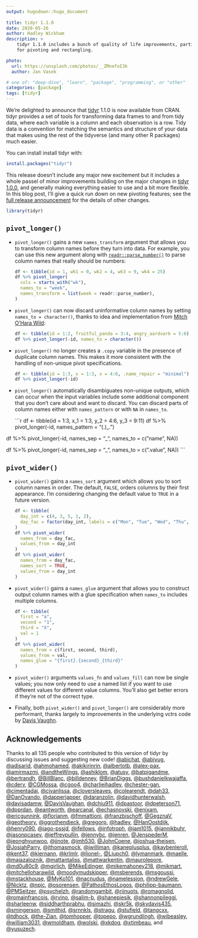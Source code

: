 ```yaml
---
output: hugodown::hugo_document
  
title: tidyr 1.1.0
date: 2020-05-26
author: Hadley Wickham
description: >
    tidyr 1.1.0 includes a bunch of quality of life improvements, particularly
    for pivoting and rectangling.

photo:
  url: https://unsplash.com/photos/__ZMnefoI3k
  author: Jan Vasek

# one of: "deep-dive", "learn", "package", "programming", or "other"
categories: [package] 
tags: [tidyr]
---
```


We're delighted to announce that [tidyr](http://tidyr.tidyverse.org/) 1.1.0 is now available from CRAN. tidyr provides a set of tools for transforming data frames to and from tidy data, where each variable is a column and each observation is a row. Tidy data is a convention for matching the semantics and structure of your data that makes using the rest of the tidyverse (and many other R packages) much easier.

You can install install tidyr with:

```r
install.packages("tidyr")
```

This release doesn't include any major new excitement but it includes a whole passel of minor improvements building on the major changes in [tidyr 1.0.0](https://www.tidyverse.org/blog/2019/09/tidyr-1-0-0/), and generally making everything easier to use and a bit more flexible. In this blog post, I'll give a quick run down on new pivoting features; see the [full release announcement](https://github.com/tidyverse/tidyr/releases/tag/v1.1.0) for the details of other changes.

```r
library(tidyr)
```

## `pivot_longer()`

*   `pivot_longer()` gains a new `names_transform` argument that allows you to
    transform column names before they turn into data. For example, you can
    use this new argument along with [`readr::parse_number()`][parse_number] to
    parse column names that really should be numbers:

    ```r
df <- tibble(id = 1, wk1 = 0, wk2 = 4, wk3 = 9, wk4 = 25)
df %>% pivot_longer(
  cols = starts_with("wk"),
  names_to = "week",
  names_transform = list(week = readr::parse_number),
)
    ```

*   `pivot_longer()` can now discard uninformative column names by setting 
    `names_to = character()`, thanks to idea and implementation from 
    [Mitch O'Hara Wild](https://github.com/mitchelloharawild):

    ```r
df <- tibble(id = 1:2, fruitful_panda = 3:4, angry_aardvark = 5:6)
df %>% pivot_longer(-id, names_to = character())
    ```

*   `pivot_longer()` no longer creates a `.copy` variable in the presence of
    duplicate column names. This makes it more consistent with the handling
    of non-unique pivot specifications.
  
    ```r
df <- tibble(id = 1:3, x = 1:3, x = 4:6, .name_repair = "minimal")
df %>% pivot_longer(-id)
    ```
    
*   `pivot_longer()` automatically disambiguates non-unique outputs, which can
    occur when the input variables include some additional component that you
    don't care about and want to discard. You can discard parts of column names
    either with `names_pattern` or with `NA` in `names_to`.
  
    ```r
df <- tibble(id = 1:3, x_1 = 1:3, y_2 = 4:6, y_3 = 9:11)
df %>% pivot_longer(-id, names_pattern = "(.)_.")

df %>% pivot_longer(-id, names_sep = "_", names_to = c("name", NA))

df %>% pivot_longer(-id, names_sep = "_", names_to = c(".value", NA))
    ```

## `pivot_wider()`

*   `pivot_wider()` gains a `names_sort` argument which allows you to sort
    column names in order. The default, `FALSE`, orders columns by their 
    first appearance. I'm considering changing the default value to `TRUE`
    in a future version.
    
    ```r
df <- tibble(
  day_int = c(4, 3, 5, 1, 2),
  day_fac = factor(day_int, labels = c("Mon", "Tue", "Wed", "Thu", "Fri"))
)
df %>% pivot_wider(
  names_from = day_fac,
  values_from = day_int
)
df %>% pivot_wider(
  names_from = day_fac,
  names_sort = TRUE,
  values_from = day_int
)
    ```
    
*   `pivot_wider()` gains a `names_glue` argument that allows you to construct
    output column names with a glue specification when `names_to` includes 
    multiple columns.
    
    ```r
df <- tibble(
  first = "a",
  second = "1",
  third = "X",
  val = 1
)
df %>% pivot_wider(
  names_from = c(first, second, third),
  values_from = val,
  names_glue = "{first}.{second}_{third}"
)
    ```

*   `pivot_wider()` arguments `values_fn` and `values_fill` can now be single 
    values; you now only need to use a named list if you want to use different 
    values for different value columns. You'll also get better errors if 
    they're not of the correct type.

*   Finally, both `pivot_wider()` and `pivot_longer()` are considerably more 
    performant, thanks largely to improvements in the underlying vctrs code 
    by [Davis Vaughn](http://github.com/DavisVaughan).

## Acknowledgements

Thanks to all 135 people who contributed to this version of tidyr by discussing issues and suggesting new code! [&#x0040;abichat](https://github.com/abichat), [&#x0040;abiyug](https://github.com/abiyug), [&#x0040;adisarid](https://github.com/adisarid), [&#x0040;ahmohamed](https://github.com/ahmohamed), [&#x0040;akikirinrin](https://github.com/akikirinrin), [&#x0040;albertotb](https://github.com/albertotb), [&#x0040;alex-pax](https://github.com/alex-pax), [&#x0040;amirmazmi](https://github.com/amirmazmi), [&#x0040;andtheWings](https://github.com/andtheWings), [&#x0040;ashiklom](https://github.com/ashiklom), [&#x0040;atusy](https://github.com/atusy), [&#x0040;batpigandme](https://github.com/batpigandme), [&#x0040;bertrandh](https://github.com/bertrandh), [&#x0040;BillBlanc](https://github.com/BillBlanc), [&#x0040;billdenney](https://github.com/billdenney), [&#x0040;BrianDiggs](https://github.com/BrianDiggs), [&#x0040;bushdanielkwajaffa](https://github.com/bushdanielkwajaffa), [&#x0040;cderv](https://github.com/cderv), [&#x0040;CGMossa](https://github.com/CGMossa), [&#x0040;cgoo4](https://github.com/cgoo4), [&#x0040;charliejhadley](https://github.com/charliejhadley), [&#x0040;chester-gan](https://github.com/chester-gan), [&#x0040;cimentadaj](https://github.com/cimentadaj), [&#x0040;cjvanlissa](https://github.com/cjvanlissa), [&#x0040;cloversleaves](https://github.com/cloversleaves), [&#x0040;colearendt](https://github.com/colearendt), [&#x0040;dah33](https://github.com/dah33), [&#x0040;DanOvando](https://github.com/DanOvando), [&#x0040;dapperjapper](https://github.com/dapperjapper), [&#x0040;daranzolin](https://github.com/daranzolin), [&#x0040;davidhunterwalsh](https://github.com/davidhunterwalsh), [&#x0040;davisadamw](https://github.com/davisadamw), [&#x0040;DavisVaughan](https://github.com/DavisVaughan), [&#x0040;dchiu911](https://github.com/dchiu911), [&#x0040;dpastoor](https://github.com/dpastoor), [&#x0040;dpeterson71](https://github.com/dpeterson71), [&#x0040;dpprdan](https://github.com/dpprdan), [&#x0040;eantworth](https://github.com/eantworth), [&#x0040;earcanal](https://github.com/earcanal), [&#x0040;echasnovski](https://github.com/echasnovski), [&#x0040;enixam](https://github.com/enixam), [&#x0040;ericgunnink](https://github.com/ericgunnink), [&#x0040;florianm](https://github.com/florianm), [&#x0040;fmmattioni](https://github.com/fmmattioni), [&#x0040;franzbischoff](https://github.com/franzbischoff), [&#x0040;GegznaV](https://github.com/GegznaV), [&#x0040;geotheory](https://github.com/geotheory), [&#x0040;ggrothendieck](https://github.com/ggrothendieck), [&#x0040;gregorp](https://github.com/gregorp), [&#x0040;hadley](https://github.com/hadley), [&#x0040;HanOostdijk](https://github.com/HanOostdijk), [&#x0040;henry090](https://github.com/henry090), [&#x0040;iago-pssjd](https://github.com/iago-pssjd), [&#x0040;ifellows](https://github.com/ifellows), [&#x0040;infotroph](https://github.com/infotroph), [&#x0040;jam1015](https://github.com/jam1015), [&#x0040;jannikbuhr](https://github.com/jannikbuhr), [&#x0040;jasonpcasey](https://github.com/jasonpcasey), [&#x0040;jeffreypullin](https://github.com/jeffreypullin), [&#x0040;jennybc](https://github.com/jennybc), [&#x0040;jenren](https://github.com/jenren), [&#x0040;JenspederM](https://github.com/JenspederM), [&#x0040;jeonghyunwoo](https://github.com/jeonghyunwoo), [&#x0040;jjnote](https://github.com/jjnote), [&#x0040;jmh530](https://github.com/jmh530), [&#x0040;JohnCoene](https://github.com/JohnCoene), [&#x0040;joshua-theisen](https://github.com/joshua-theisen), [&#x0040;JosiahParry](https://github.com/JosiahParry), [&#x0040;jthomasmock](https://github.com/jthomasmock), [&#x0040;jwilliman](https://github.com/jwilliman), [&#x0040;kaneplusplus](https://github.com/kaneplusplus), [&#x0040;kaybenleroll](https://github.com/kaybenleroll), [&#x0040;kent37](https://github.com/kent37), [&#x0040;kiernann](https://github.com/kiernann), [&#x0040;krlmlr](https://github.com/krlmlr), [&#x0040;lionel-](https://github.com/lionel-), [&#x0040;Ljupch0](https://github.com/Ljupch0), [&#x0040;lymanmark](https://github.com/lymanmark), [&#x0040;maelle](https://github.com/maelle), [&#x0040;majazaloznik](https://github.com/majazaloznik), [&#x0040;mattantaliss](https://github.com/mattantaliss), [&#x0040;mattwarkentin](https://github.com/mattwarkentin), [&#x0040;maurolepore](https://github.com/maurolepore), [&#x0040;md0u80c9](https://github.com/md0u80c9), [&#x0040;mgirlich](https://github.com/mgirlich), [&#x0040;MikeEdinger](https://github.com/MikeEdinger), [&#x0040;mikemahoney218](https://github.com/mikemahoney218), [&#x0040;mikmart](https://github.com/mikmart), [&#x0040;mitchelloharawild](https://github.com/mitchelloharawild), [&#x0040;moodymudskipper](https://github.com/moodymudskipper), [&#x0040;msberends](https://github.com/msberends), [&#x0040;msgoussi](https://github.com/msgoussi), [&#x0040;mstackhouse](https://github.com/mstackhouse), [&#x0040;MyKo101](https://github.com/MyKo101), [&#x0040;nacnudus](https://github.com/nacnudus), [&#x0040;namelessjon](https://github.com/namelessjon), [&#x0040;ndrewGele](https://github.com/ndrewGele), [&#x0040;Nicktz](https://github.com/Nicktz), [&#x0040;npjc](https://github.com/npjc), [&#x0040;osorensen](https://github.com/osorensen), [&#x0040;PathosEthosLogos](https://github.com/PathosEthosLogos), [&#x0040;philipp-baumann](https://github.com/philipp-baumann), [&#x0040;PMSeitzer](https://github.com/PMSeitzer), [&#x0040;psychelzh](https://github.com/psychelzh), [&#x0040;randomgambit](https://github.com/randomgambit), [&#x0040;riinuots](https://github.com/riinuots), [&#x0040;romagnolid](https://github.com/romagnolid), [&#x0040;romainfrancois](https://github.com/romainfrancois), [&#x0040;rvino](https://github.com/rvino), [&#x0040;salim-b](https://github.com/salim-b), [&#x0040;shanepiesik](https://github.com/shanepiesik), [&#x0040;shannonpileggi](https://github.com/shannonpileggi), [&#x0040;sharleenw](https://github.com/sharleenw), [&#x0040;siddharthprabhu](https://github.com/siddharthprabhu), [&#x0040;simazhi](https://github.com/simazhi), [&#x0040;skr5k](https://github.com/skr5k), [&#x0040;skydavis435](https://github.com/skydavis435), [&#x0040;smingerson](https://github.com/smingerson), [&#x0040;smithjd](https://github.com/smithjd), [&#x0040;srnnkls](https://github.com/srnnkls), [&#x0040;stragu](https://github.com/stragu), [&#x0040;stufield](https://github.com/stufield), [&#x0040;tangcxx](https://github.com/tangcxx), [&#x0040;tdhock](https://github.com/tdhock), [&#x0040;the-Zian](https://github.com/the-Zian), [&#x0040;tomhopper](https://github.com/tomhopper), [&#x0040;topepo](https://github.com/topepo), [&#x0040;wgrundlingh](https://github.com/wgrundlingh), [&#x0040;wibeasley](https://github.com/wibeasley), [&#x0040;william3031](https://github.com/william3031), [&#x0040;wmoldham](https://github.com/wmoldham), [&#x0040;wolski](https://github.com/wolski), [&#x0040;xkdog](https://github.com/xkdog), [&#x0040;xtimbeau](https://github.com/xtimbeau), and [&#x0040;yusuzech](https://github.com/yusuzech).

[parse_number]: https://readr.tidyverse.org/reference/parse_number.html
